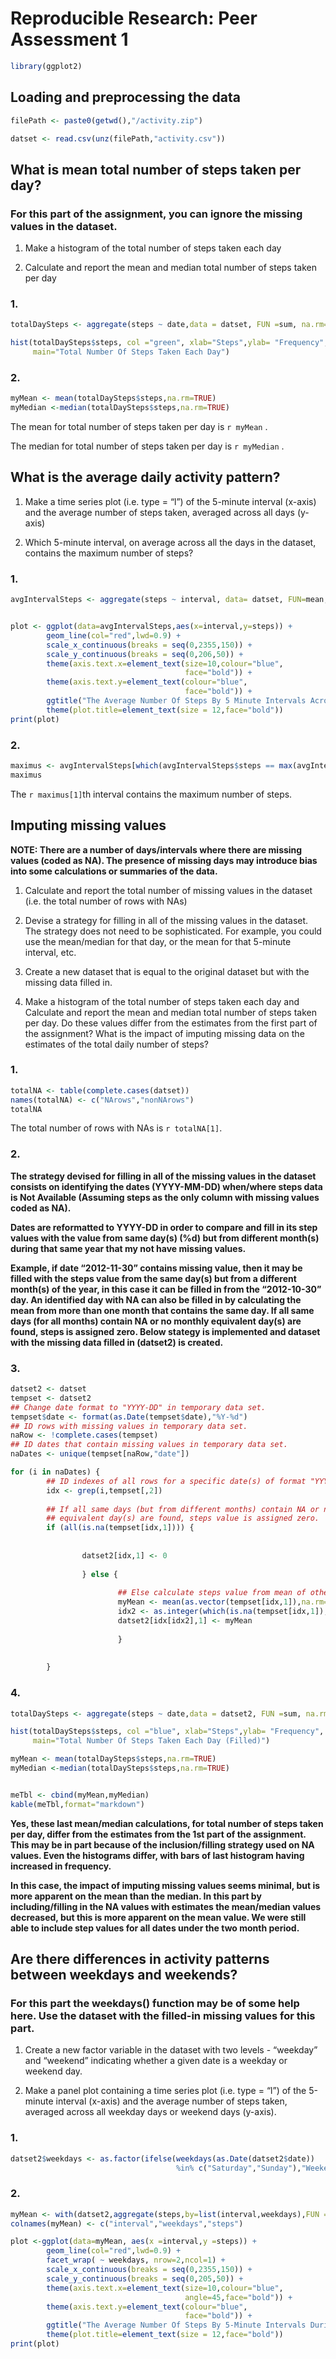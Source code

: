# Reproducible Research: Peer Assessment 1

```r
library(ggplot2)
```

## Loading and preprocessing the data

```r
filePath <- paste0(getwd(),"/activity.zip")

datset <- read.csv(unz(filePath,"activity.csv"))
```

## What is mean total number of steps taken per day?

### For this part of the assignment, you can ignore the missing values in the dataset.

1. Make a histogram of the total number of steps taken each day

2. Calculate and report the mean and median total number of steps taken per day



### 1.
```r

totalDaySteps <- aggregate(steps ~ date,data = datset, FUN =sum, na.rm=FALSE)

hist(totalDaySteps$steps, col ="green", xlab="Steps",ylab= "Frequency",
     main="Total Number Of Steps Taken Each Day")

```


### 2.
```r

myMean <- mean(totalDaySteps$steps,na.rm=TRUE)
myMedian <-median(totalDaySteps$steps,na.rm=TRUE)
```

The mean for total number of steps taken per day is `r myMean` .

The median for total number of steps taken per day is `r myMedian` .

## What is the average daily activity pattern?

1. Make a time series plot (i.e. type = "l") of the 5-minute interval (x-axis) and the average number of steps taken, averaged across all days (y-axis)

2. Which 5-minute interval, on average across all the days in the dataset, contains the maximum number of steps?


### 1.
```r
avgIntervalSteps <- aggregate(steps ~ interval, data= datset, FUN=mean, na.rm=TRUE)


plot <- ggplot(data=avgIntervalSteps,aes(x=interval,y=steps)) + 
        geom_line(col="red",lwd=0.9) +
        scale_x_continuous(breaks = seq(0,2355,150)) + 
        scale_y_continuous(breaks = seq(0,206,50)) +
        theme(axis.text.x=element_text(size=10,colour="blue",
                                       face="bold")) +
        theme(axis.text.y=element_text(colour="blue",
                                       face="bold")) +
        ggtitle("The Average Number Of Steps By 5 Minute Intervals Across All Days .") +
        theme(plot.title=element_text(size = 12,face="bold"))
print(plot)   

```

### 2.
```r
maximus <- avgIntervalSteps[which(avgIntervalSteps$steps == max(avgIntervalSteps$steps)),] 
maximus

```
The `r maximus[1]`th interval contains the maximum number of steps. 

## Imputing missing values

**NOTE: There are a number of days/intervals where there are missing values (coded as NA). The presence of missing days may introduce bias into some calculations or summaries of the data.**

1. Calculate and report the total number of missing values in the dataset (i.e. the total number of rows with NAs)

2. Devise a strategy for filling in all of the missing values in the dataset. The strategy does not need to be sophisticated. For example, you could use the mean/median for that day, or the mean for that 5-minute interval, etc.

3. Create a new dataset that is equal to the original dataset but with the missing data filled in.

4. Make a histogram of the total number of steps taken each day and Calculate and report the mean and median total number of steps taken per day. 
Do these values differ from the estimates from the first part of the assignment? 
What is the impact of imputing missing data on the estimates of the total daily number of steps?

### 1.
```r
totalNA <- table(complete.cases(datset))
names(totalNA) <- c("NArows","nonNArows")
totalNA
```
The total number of rows with NAs is `r totalNA[1]`.

### 2.

**The strategy devised for filling in all of the missing values in the dataset consists on identifying the dates (YYYY-MM-DD) when/where steps data is Not Available (Assuming steps as the only column with missing values coded as NA).**

**Dates are reformatted to YYYY-DD in order to compare and fill in its step values with the value from same day(s) (%d) but from different month(s) during that same year that my not have missing values.** 

**Example, if date "2012-11-30" contains missing value, then it may be filled with the steps value from the same day(s) but 
from a different month(s) of the year, in this case it can be filled in from the "2012-10-30" day. An identified day with 
NA can also be filled in by calculating the mean from more than one month that contains the same day. If all same days 
(for all months) contain NA or no monthly equivalent day(s) are found, steps is assigned zero. Below stategy is implemented
and dataset with the missing data filled in (datset2) is created.**


### 3.
```r
datset2 <- datset 
tempset <- datset2 
## Change date format to "YYYY-DD" in temporary data set.
tempset$date <- format(as.Date(tempset$date),"%Y-%d")
## ID rows with missing values in temporary data set.
naRow <- !complete.cases(tempset)
## ID dates that contain missing values in temporary data set.
naDates <- unique(tempset[naRow,"date"])

for (i in naDates) {
        ## ID indexes of all rows for a specific date(s) of format "YYYY-DD" in temporary data set.          
        idx <- grep(i,tempset[,2])
        
        ## If all same days (but from different months) contain NA or no monthly 
        ## equivalent day(s) are found, steps value is assigned zero.
        if (all(is.na(tempset[idx,1]))) {
                
                
                datset2[idx,1] <- 0
                
                } else {
                        
                        ## Else calculate steps value from mean of other months (but same day) and assign it to steps columns with NA.       
                        myMean <- mean(as.vector(tempset[idx,1]),na.rm=TRUE)
                        idx2 <- as.integer(which(is.na(tempset[idx,1]), arr.ind=TRUE))
                        datset2[idx[idx2],1] <- myMean
                        
                        }
        
        
        }
```

### 4.
```r
totalDaySteps <- aggregate(steps ~ date,data = datset2, FUN =sum, na.rm=FALSE)

hist(totalDaySteps$steps, col ="blue", xlab="Steps",ylab= "Frequency",
     main="Total Number Of Steps Taken Each Day (Filled)")

myMean <- mean(totalDaySteps$steps,na.rm=TRUE)
myMedian <-median(totalDaySteps$steps,na.rm=TRUE)


meTbl <- cbind(myMean,myMedian)
kable(meTbl,format="markdown")
```
**Yes, these last mean/median calculations, for total number of steps taken per day, differ from the estimates from the 1st part of the assignment. This may be in part because of the inclusion/filling strategy used on NA values. Even the histograms differ,
with bars of last histogram having increased in frequency.**

**In this case, the impact of imputing missing values seems minimal, but is more apparent on the mean than the median. In this part by including/filling in the NA values with estimates the mean/median values decreased, but this is more apparent on the
mean value. We were still able to include step values for all dates under the two month period.** 

## Are there differences in activity patterns between weekdays and weekends?

### For this part the weekdays() function may be of some help here. Use the dataset with the filled-in missing values for this part.

1. Create a new factor variable in the dataset with two levels - "weekday" and "weekend" indicating whether a given date is a weekday or weekend day.


2. Make a panel plot containing a time series plot (i.e. type = "l") of the 5-minute interval (x-axis) and the average number of steps taken, averaged across all weekday days or weekend days (y-axis).

### 1.
```r

datset2$weekdays <- as.factor(ifelse(weekdays(as.Date(datset2$date)) 
                                     %in% c("Saturday","Sunday"),"Weekend","Weekday"))

```

### 2.
```r
myMean <- with(datset2,aggregate(steps,by=list(interval,weekdays),FUN = mean, na.rm=FALSE))
colnames(myMean) <- c("interval","weekdays","steps")

plot <-ggplot(data=myMean, aes(x =interval,y =steps)) +
        geom_line(col="red",lwd=0.9) +
        facet_wrap( ~ weekdays, nrow=2,ncol=1) +
        scale_x_continuous(breaks = seq(0,2355,150)) + 
        scale_y_continuous(breaks = seq(0,205,50)) +
        theme(axis.text.x=element_text(size=10,colour="blue",
                                       angle=45,face="bold")) +
        theme(axis.text.y=element_text(colour="blue",
                                       face="bold")) +
        ggtitle("The Average Number Of Steps By 5-Minute Intervals During Weekdays/Weekends.") +
        theme(plot.title=element_text(size = 12,face="bold"))
print(plot)              

```
